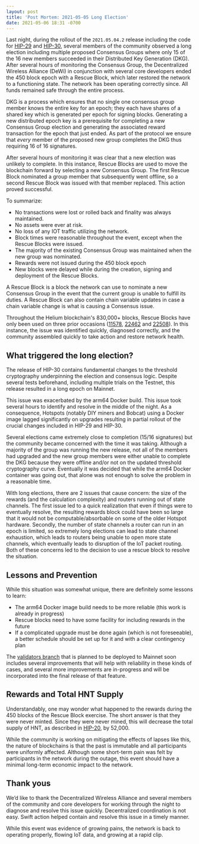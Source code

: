 ```yaml
---
layout: post
title: 'Post Mortem: 2021-05-05 Long Election'
date: 2021-05-06 18:31 -0700
---
```


Last night, during the rollout of the `2021.05.04.2` release including the code for
[HIP-29](https://github.com/helium/HIP/blob/master/0029-multisignature-keys.md) and
[HIP-30](https://github.com/helium/HIP/blob/master/0030-update-threshold-cryptography.md), several
members of the community observed a long election including multiple proposed Consensus Groups where
only 15 of the 16 new members succeeded in their Distributed Key Generation (DKG). After several
hours of monitoring the Consensus Group, the Decentralized Wireless Alliance (DeWi) in conjunction
with several core developers ended the 450 block epoch with a Rescue Block, which later restored the
network to a functioning state. The network has been operating correctly since. All funds remained
safe through the entire process.

DKG is a process which ensures that no single one consensus group member knows the entire key for an
epoch; they each have shares of a shared key which is generated per epoch for signing blocks.
Generating a new distributed epoch key is a prerequisite for completing a new Consensus Group
election and generating the associated reward transaction for the epoch that just ended. As part of
the protocol we ensure that _every_ member of the proposed new group completes the DKG thus
requiring 16 of 16 signatures.

After several hours of monitoring it was clear that a new election was unlikely to complete. In this
instance, Rescue Blocks are used to move the blockchain forward by selecting a new Consensus Group.
The first Rescue Block nominated a group member that subsequently went offline, so a second Rescue
Block was issued with that member replaced. This action proved successful.

To summarize:

- No transactions were lost or rolled back and finality was always maintained.
- No assets were ever at risk.
- No loss of any IOT traffic utilizing the network.
- Block times were reasonable throughout the event, except when the Rescue Blocks were issued.
- The majority of the existing Consensus Group was maintained when the new group was nominated.
- Rewards were not issued during the 450 block epoch
- New blocks were delayed while during the creation, signing and deployment of the Rescue Blocks.

A Rescue Block is a block the network can use to nominate a new Consensus Group in the event that
the current group is unable to fulfill its duties. A Rescue Block can also contain chain variable
updates in case a chain variable change is what is causing a Consensus issue.

Throughout the Helium blockchain's 830,000+ blocks, Rescue Blocks have only been used on three prior
occasions ([11578](https://explorer.helium.com/blocks/11578),
[22462](https://explorer.helium.com/blocks/22462) and
[22508](https://explorer.helium.com/blocks/22508)). In this instance, the issue was identified
quickly, diagnosed correctly, and the community assembled quickly to take action and restore network
health.

## What triggered the long election?

The release of HIP-30 contains fundamental changes to the threshold cryptography underpinning the
election and consensus logic. Despite several tests beforehand, including multiple trials on the
Testnet, this release resulted in a long epoch on Mainnet.

This issue was exacerbated by the arm64 Docker build. This issue took several hours to identify and
resolve in the middle of the night. As a consequence, Hotspots (notably DIY miners and Bobcat) using
a Docker image lagged significantly on upgrades resulting in partial rollout of the crucial changes
included in HIP-29 and HIP-30.

Several elections came extremely close to completion (15/16 signatures) but the community became
concerned with the time it was taking. Although a majority of the group was running the new release,
not all of the members had upgraded and the new group members were either unable to complete the DKG
because they were offline and/or not on the updated threshold cryptography curve. Eventually it was
decided that while the arm64 Docker container was going out, that alone was not enough to solve the
problem in a reasonable time.

With long elections, there are 2 issues that cause concern: the size of the rewards (and the
calculation complexity) and routers running out of state channels. The first issue led to a quick
realization that even if things were to eventually resolve, the resulting rewards block could have
been so large that it would not be computable/absorbable on some of the older Hotspot hardware.
Secondly, the number of state channels a router can run in an epoch is limited, so extremely long
elections can lead to state channel exhaustion, which leads to routers being unable to open more
state channels, which eventually leads to disruption of the IoT packet routing. Both of these
concerns led to the decision to use a rescue block to resolve the situation.

## Lessons and Prevention

While this situation was somewhat unique, there are definitely some lessons to learn:

- The arm64 Docker image build needs to be more reliable (this work is already in progress)
- Rescue blocks need to have some facility for including rewards in the future
- If a complicated upgrade must be done again (which is not foreseeable), a better schedule should
  be set up for it and with a clear contingency plan

The [validators branch](https://github.com/helium/blockchain-core/pull/727/) that is planned to be
deployed to Mainnet soon includes several improvements that will help with reliability in these
kinds of cases, and several more improvements are in-progress and will be incorporated into the
final release of that feature.

## Rewards and Total HNT Supply

Understandably, one may wonder what happened to the rewards during the 450 blocks of the Rescue
Block exercise. The short answer is that they were never minted. Since they were never mined, this
will decrease the total supply of HNT, as described in
[HIP-20](https://github.com/helium/HIP/blob/master/0020-hnt-max-supply.md), by 52,000.

While the community is working on mitigating the effects of lapses like this, the nature of
blockchains is that the past is immutable and all participants were uniformly affected. Although
some short-term pain was felt by participants in the network during the outage, this event should
have a minimal long-term economic impact to the network.

## Thank yous

We’d like to thank the Decentralized Wireless Alliance and several members of the community and core
developers for working through the night to diagnose and resolve this issue quickly. Decentralized
coordination is not easy. Swift action helped contain and resolve this issue in a timely manner.

While this event was evidence of growing pains, the network is back to operating properly, flowing
IoT data, and growing at a rapid clip.
